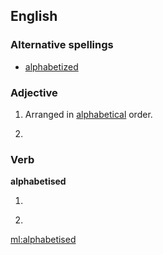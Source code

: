 ==English==

===Alternative spellings===
* [[alphabetized]] {{i|North American}}

===Adjective===
{{en-adj|-}}

# {{British}} Arranged in [[alphabetical]] order.
# {{alternative spelling of|alphabetized}}

===Verb===
'''alphabetised'''

# {{British}} {{past of|[[alphabetise]]}}
# {{alternative spelling of|alphabetized}}

[[ml:alphabetised]]